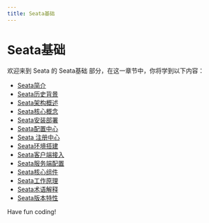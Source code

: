 ```yaml
---
title: Seata基础
---
```


# Seata基础

欢迎来到 Seata 的 Seata基础 部分，在这一章节中，你将学到以下内容：

- [Seata简介](./0-introduction-to-seata.mdx)
- [Seata历史背景](./1-seata-historical-background.mdx)
- [Seata架构概述](./2-seata-architecture-overview.mdx)
- [Seata核心概念](./3-seata-core-concepts.mdx)
- [Seata安装部署](./4-seata-installation-and-deployment.mdx)
- [Seata配置中心](./5-seata-configuration-center.mdx)
- [Seata 注册中心](./6-seata-registry.mdx)
- [Seata环境搭建](./7-seata-environment-construction.mdx)
- [Seata客户端接入](./8-seata-client-access.mdx)
- [Seata服务端配置](./9-seata-server-configuration.mdx)
- [Seata核心组件](./10-seata-core-components.mdx)
- [Seata工作原理](./11-how-seata-works.mdx)
- [Seata术语解释](./12-explanation-of-seata-terminology.mdx)
- [Seata版本特性](./13-seata-version-characteristics.mdx)

Have fun coding!